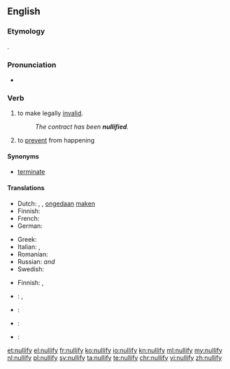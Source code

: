 ==English==

===Etymology===
{{suffix|null|ify}}.

===Pronunciation===
* {{audio|en-us-nullify.ogg|Audio (US)}}

===Verb===
{{en-verb|nullifies|nullifying|nullified}}

# {{context|transitive|legal|lang=en}} to make legally [[invalid]].
#: ''The contract has been '''nullified'''.''
# to [[prevent]] from happening

====Synonyms====
* {{sense|to make legally invalid}} [[terminate]]

====Translations====
{{trans-top|to make legally invalid}}
* Dutch: {{t+|nl|annuleren}}, {{t+|nl|vernietigen}}, [[ongedaan]] [[maken]]
* Finnish: {{t+|fi|mitätöidä}}
* French: {{t+|fr|annuler}}
* German: {{t+|de|annullieren}}
{{trans-mid}}
* Greek: {{t+|el|ακυρώνω}}
* Italian: {{t-|it|annullare}}, {{t-|it|cassare}}
* Romanian: {{t+|ro|anula|alt=a anula}}
* Russian: {{t+|ru|аннули́ровать|tr=annulírovat’}} {{impf}} ''and'' {{pf.}}
* Swedish: {{t-|sv|omintetgöra}}
{{trans-bottom}}

{{trans-top|to prevent from happening}}
* Finnish: {{t+|fi|estää}}, {{t+|fi|ehkäistä}}
{{trans-mid}}
{{trans-bottom}}

{{checktrans-top}}
* {{ttbc|cmn}}: {{t|cmn|使無效}}, {{t|cmn|使无效}}
* {{ttbc|it}}: {{t+|it|annullare}}
{{trans-mid}}
* {{ttbc|pt}}: {{t+|pt|anular}}
* {{ttbc|es}}: {{t+|es|anular}}
{{trans-bottom}}

[[et:nullify]]
[[el:nullify]]
[[fr:nullify]]
[[ko:nullify]]
[[io:nullify]]
[[kn:nullify]]
[[ml:nullify]]
[[my:nullify]]
[[nl:nullify]]
[[pl:nullify]]
[[sv:nullify]]
[[ta:nullify]]
[[te:nullify]]
[[chr:nullify]]
[[vi:nullify]]
[[zh:nullify]]